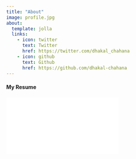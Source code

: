 ```yaml
---
title: "About"
image: profile.jpg
about:
  template: jolla
  links:
    - icon: twitter
      text: Twitter
      href: https://twitter.com/dhakal_chahana
    - icon: github
      text: Github
      href: https://github.com/dhakal-chahana
---
```


#### My Resume

![](_site/posts/welcomee/Chahana%20Dhakal.pdf){fig-align="center"}
